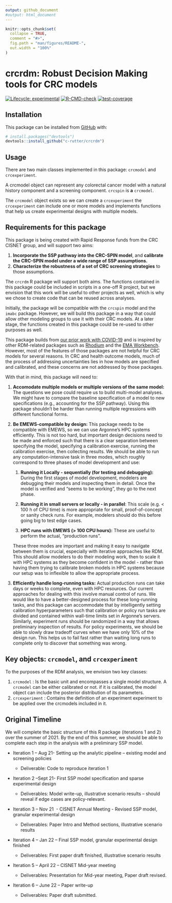 ```yaml
---
output: github_document
#output: html_document
---
```


<!-- README.md is generated from README.Rmd. Please edit that file -->

```r
knitr::opts_chunk$set(
  collapse = TRUE,
  comment = "#>",
  fig.path = "man/figures/README-",
  out.width = "100%"
)
```

# crcrdm: Robust Decision Making tools for CRC models

<!-- badges: start -->

[![Lifecycle: experimental](https://img.shields.io/badge/lifecycle-experimental-orange.svg)](https://www.tidyverse.org/lifecycle/#experimental)
[![R-CMD-check](https://github.com/c-rutter/crcrdm/workflows/R-CMD-check/badge.svg)](https://github.com/c-rutter/crcrdm/actions)
[![test-coverage](https://github.com/c-rutter/crcrdm/workflows/test-coverage/badge.svg)](https://github.com/c-rutter/crcrdm/actions)
<!-- badges: end -->

## Installation

This package can be installed from [GitHub](https://github.com/) with:

``` .r
# install.packages("devtools")
devtools::install_github("c-rutter/crcrdm")
```

## Usage

There are two main classes implemented in this package: `crcmodel` and `crcexperiment`.

A crcmodel object can represent any colorectal cancer model with a natural history component and a screening component. `crcspin` is **a** `crcmodel`.

The `crcmodel` object exists so we can create a `crcexperiment` the `crcexperiment` can include one or more models and implements functions that help us create experimental designs with multiple models.


## Requirements for this package

This package is being created with Rapid Response funds from the CRC CISNET group, and will support two aims:

1.  **Incorporate the SSP pathway into the CRC-SPIN model**, and **calibrate the CRC-SPIN model under a wide range of SSP assumptions.**
2.  **Characterize the robustness of a set of CRC screening strategies** to those assumptions.

The `crcrdm` R package will support both aims. The functions contained in this package could be included in scripts in a one-off R project, but we envision that this work will be useful to other projects as well, which is why we chose to create code that can be reused across analyses.

Initially, the package will be compatible with the `crcspin` model and the `imabc` package. However, we will build this package in a way that could allow other modeling groups to use it with their CRC models. At a later stage, the functions created in this package could be re-used to other purposes as well.

This package builds from [our prior work with COVID-19](https://github.com/RANDCorporation/covid-19-reopening-california) and is inspired by other RDM-related packages such as [Rhodium](https://github.com/Project-Platypus/Rhodium) and the [EMA Workbench](https://emaworkbench.readthedocs.io/en/latest/overview.html). However, most of the features of those packages are not helpful for CRC models for several reasons. In CRC and health outcome models, much of the process of addressing uncertainties lies in how models are specified and calibrated, and these concerns are not addressed by those packages.

With that in mind, this package will need to:

1.  **Accomodate multiple models or multiple versions of the same model:** The questions we pose could require us to build multi-model analyses. We might have to compare the baseline specification of a model to new specifications (e.g., accounting for the SSP pathway). Using this package shouldn't be harder than running multiple regressions with different functional forms.

2.  **Be EMEWS-compatible by design:** This package needs to be compatible with EMEWS, so we can use Argonne's HPC systems efficiently. This is not too hard, but important design decisions need to be made and enforced such that there is a clear separation between specifying the model, specifying a calibration exercise, running the calibration exercise, then collecting results. We should be able to run any computation-intensive task in three modes, which roughly correspond to three phases of model development and use:

    1.  **Running it Locally - sequentially (for testing and debugging):** During the first stages of model development, modelers are debugging their models and inspecting them in detail. Once the model is verified and "seems to be working", they go to the next phase.

    2.  **Running it in small servers or locally - in parallel**: This scale (e.g. \< 100 h of CPU time) is more appropriate for small, proof-of-concept or sanity check runs. For example, modelers should do this before going big to test edge cases.

    3.  **HPC runs with EMEWS (\> 100 CPU hours):** These are useful to perform the actual, "production runs".

    These three modes are important and making it easy to navigate between them is crucial, especially with iterative approaches like RDM. This should allow modelers to do their modeling work, then to scale it with HPC systems as they become confident in the model - rather than having them trying to calibrate broken models in HPC systems because our setup was to inflexible to allow the appropriate process.

3.  **Efficiently handle long-running tasks:** Actual production runs can take days or weeks to complete, even with HPC resources. Our current approaches for dealing with this involve manual control of runs. We would like to have a better-designed process for these long-running tasks, and this package can accommodate that by intelligently setting calibration hyperparameters such that calibration or policy run tasks are divided and contained within wall-time limits set in Argonne's servers. Similarly, experiment runs should be randomized in a way that allows preliminary inspection of results. For policy experiments, we should be able to slowly draw tradeoff curves when we have only 10% of the design run. This helps us to fail fast rather than waiting long runs to complete only to discover that something was wrong.

## Key objects: `crcmodel`, and `crcexperiment`

To the purposes of the RDM analysis, we envision two key classes:

1.  `crcmodel` : Is the basic unit and encompasses a single model structure. A `crcmodel` can be either calibrated or not. if it is calibrated, the model object can include the posterior distribution of its parameters.
2.  `crcexperiment` : Contains the definition of an experiment experiment to be applied over the crcmodels included in it.


## Original Timeline

We will complete the basic structure of this R package (iterations 1 and 2) over the summer of 2021. By the end of this summer, we should be able to complete each step in the analysis with a preliminary SSP model.

-   Iteration 1 -- Aug 21- Setting up the analytic pipeline -- existing model and screening policies

    -   Deliverable: Code to reproduce iteration 1

-   Iteration 2 --Sept 21- First SSP model specification and sparse experimental design

    -   Deliverables: Model write-up, illustrative scenario results -- should reveal if edge cases are policy-relevant.

-   Iteration 3 -- Nov 21  - CISNET Annual Meeting - Revised SSP model, granular experimental design

    -   Deliverables: Paper Intro and Method sections, illustrative scenario results

-   Iteration 4 -- Jan 22 -- Final SSP model, granular experimental design finished

    -   Deliverables: First paper draft finished, illustrative scenario results

-   Iteration 5 -- April 22 -- CISNET Mid-year meeting 

    -   Deliverables: Presentation for Mid-year meeting, Paper draft revised.

-   Iteration 6 -- June 22 -- Paper write-up

    -   Deliverables: Paper draft submitted.
